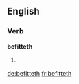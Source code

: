 ==English==

===Verb===
'''befitteth'''

# {{third-person singular of|befit}}
{{count page|[[Wiktionary:Page count]]}}

[[de:befitteth]]
[[fr:befitteth]]